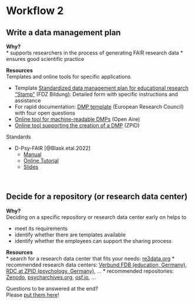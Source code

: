 # Workflow 2

## Write a data management plan
**Why?**  
* supports researchers in the process of generating FAIR research data
* ensures good scientific practice
   
**Resources**  
Templates and online tools for specific applications  

* Template [Standardized data management plan for educational research "Stamp"](https://www.forschungsdaten-bildung.de/stamp-nutzen) (FDZ Bildung): Detailed form with specific instructions and assistance
* For rapid documentation: [DMP template](http://erc.europa.eu/sites/default/files/document/file/ERC-Data-Management-Plan.docx) (European Research Council) with four open questions
* [Online tool for machine-readable DMPs](https://argos.openaire.eu/home) (Open Aire)
* [Online tool supporting the creation of a DMP](https://datawiz.leibniz-psychology.org/DataWiz/?datawiz_locale=en) (ZPID)

Standards  

* D-Psy-FAIR [@Blask.etal.2022]
  - [Manual](https://doi.org/10.23668/psycharchives.12180)
  - [Online Tutorial](https://doi.org/10.23668/psycharchives.12320)
  - [Slides](https://doi.org/10.23668/psycharchives.12180)


\

## Decide for a repository (or research data center)
**Why?**  
Deciding on a specific repository or research data center early on helps to 

* meet its requirements
* identify whether there are templates available
* identify whether the employees can support the sharing process
   
**Resources**  
* search for a research data center that fits your needs: [re3data.org](https://www.re3data.org/)
* recommended research data centers: [Verbund FDB (education, Germany)](https://www.forschungsdaten-bildung.de/), [RDC at ZPID (psychology, Germany)](https://rdc-psychology.org/), ...
* recommended repositories: [Zenodo](https://zenodo.org/), [psycharchives.org](https://www.psycharchives.org/), [osf.io](https://osf.io/), ... 

::: {.column-margin}
Questions to be answered at the end?  
Please [put them here](https://cryptpad.fr/pad/#/2/pad/edit/cuCPFUjVKcURc7JZSKt57dK2/embed/)!
:::

\